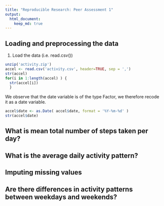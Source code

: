 ```yaml
---
title: "Reproducible Research: Peer Assessment 1"
output: 
  html_document:
    keep_md: true
---
```



## Loading and preprocessing the data

1. Load the data (i.e. read.csv())

```r
unzip('activity.zip')
accel <- read.csv('activity.csv', header=TRUE, sep = ',')
str(accel)
for(i in 1:length(accel) ) {
  str(accel[i])
  }
```

We observe that the date variable is of the type Factor, we therefore recode it as a date variable.

```r
accel$date <- as.Date( accel$date, format = '%Y-%m-%d' )
str(accel$date)
```

## What is mean total number of steps taken per day?



## What is the average daily activity pattern?



## Imputing missing values



## Are there differences in activity patterns between weekdays and weekends?
